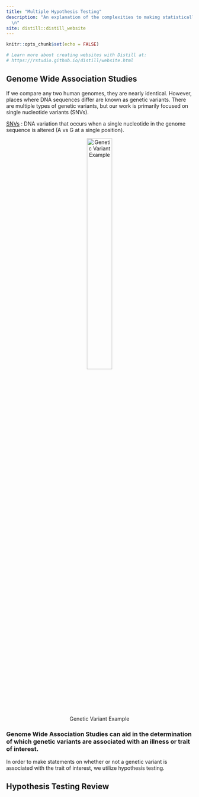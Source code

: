 ```yaml
---
title: "Multiple Hypothesis Testing"
description: "An explanation of the complexities to making statistically significant conclusions when working with genetic data
  \n"
site: distill::distill_website
---
```


```r
knitr::opts_chunk$set(echo = FALSE)

# Learn more about creating websites with Distill at:
# https://rstudio.github.io/distill/website.html
```

## Genome Wide Association Studies

If we compare any two human genomes, they are nearly identical. However, places where DNA sequences differ are known as genetic variants. There are multiple types of genetic variants, but our work is primarily focused on single nucleotide variants (SNVs).

<u>SNVs</u> : DNA variation that occurs when a single nucleotide in the genome sequence is altered (A vs G at a single position).

<center>
![Genetic Variant Example](geneticvariants.png){width=40%}
</center>

### Genome Wide Association Studies can aid in the determination of which genetic variants are associated with an illness or trait of interest.

In order to make statements on whether or not a genetic variant is associated with the trait of interest, we utilize hypothesis testing.


## Hypothesis Testing Review


